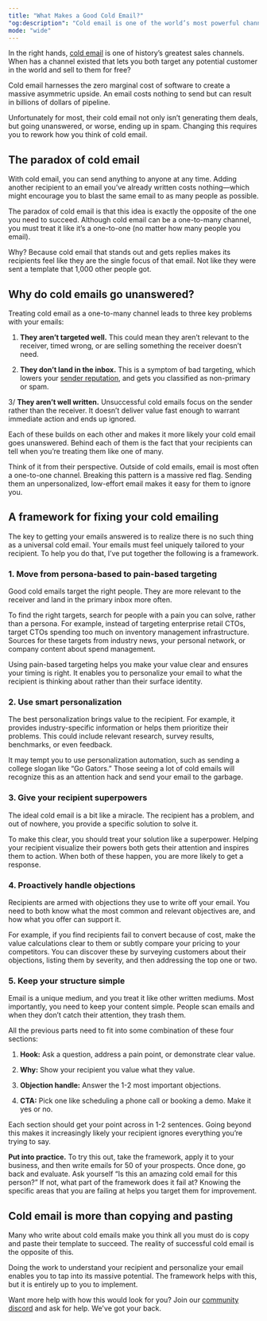 ```yaml
---
title: "What Makes a Good Cold Email?"
"og:description": "Cold email is one of the world’s most powerful channels. This guide teaches you how to write cold outbound campaigns that convert."
mode: "wide"
---
```


In the right hands, [cold email](/handbook/intro) is one of history’s greatest sales channels. When has a channel existed that lets you both target any potential customer in the world and sell to them for free?

Cold email harnesses the zero marginal cost of software to create a massive asymmetric upside. An email costs nothing to send but can result in billions of dollars of pipeline.

Unfortunately for most, their cold email not only isn’t generating them deals, but going unanswered, or worse, ending up in spam. Changing this requires you to rework how you think of cold email.

## The paradox of cold email

With cold email, you can send anything to anyone at any time. Adding another recipient to an email you’ve already written costs nothing—which might encourage you to blast the same email to as many people as possible.

The paradox of cold email is that this idea is exactly the opposite of the one you need to succeed. Although cold email can be a one-to-many channel, you must treat it like it’s a one-to-one (no matter how many people you email). 

Why? Because cold email that stands out and gets replies makes its recipients feel like they are the single focus of that email. Not like they were sent a template that 1,000 other people got.

## Why do cold emails go unanswered?

Treating cold email as a one-to-many channel leads to three key problems with your emails:

1. **They aren’t targeted well.** This could mean they aren’t relevant to the receiver, timed wrong, or are selling something the receiver doesn’t need.

2. **They don’t land in the inbox.** This is a symptom of bad targeting, which lowers your [sender reputation](/how-to-get-out-of-spam), and gets you classified as non-primary or spam.

3/ **They aren’t well written.** Unsuccessful cold emails focus on the sender rather than the receiver. It doesn’t deliver value fast enough to warrant immediate action and ends up ignored.

Each of these builds on each other and makes it more likely your cold email goes unanswered. Behind each of them is the fact that your recipients can tell when you’re treating them like one of many.

Think of it from their perspective. Outside of cold emails, email is most often a one-to-one channel. Breaking this pattern is a massive red flag. Sending them an unpersonalized, low-effort email makes it easy for them to ignore you.

## A framework for fixing your cold emailing

The key to getting your emails answered is to realize there is no such thing as a universal cold email. Your emails must feel uniquely tailored to your recipient. To help you do that, I’ve put together the following is a framework.

### 1. Move from persona-based to pain-based targeting

Good cold emails target the right people. They are more relevant to the receiver and land in the primary inbox more often.

To find the right targets, search for people with a pain you can solve, rather than a persona. For example, instead of targeting enterprise retail CTOs, target CTOs spending too much on inventory management infrastructure. Sources for these targets from industry news, your personal network, or company content about spend management.

Using pain-based targeting helps you make your value clear and ensures your timing is right. It enables you to personalize your email to what the recipient is thinking about rather than their surface identity.

### 2. Use smart personalization

The best personalization brings value to the recipient. For example, it provides industry-specific information or helps them prioritize their problems. This could include relevant research, survey results, benchmarks, or even feedback.

It may tempt you to use personalization automation, such as sending a college slogan like “Go Gators.” Those seeing a lot of cold emails will recognize this as an attention hack and send your email to the garbage.

### 3. Give your recipient superpowers

The ideal cold email is a bit like a miracle. The recipient has a problem, and out of nowhere, you provide a specific solution to solve it.

To make this clear, you should treat your solution like a superpower. Helping your recipient visualize their powers both gets their attention and inspires them to action. When both of these happen, you are more likely to get a response.

### 4. Proactively handle objections

Recipients are armed with objections they use to write off your email. You need to both know what the most common and relevant objectives are, and how what you offer can support it.

For example, if you find recipients fail to convert because of cost, make the value calculations clear to them or subtly compare your pricing to your competitors. You can discover these by surveying customers about their objections, listing them by severity, and then addressing the top one or two.

### 5. Keep your structure simple

Email is a unique medium, and you treat it like other written mediums. Most importantly, you need to keep your content simple. People scan emails and when they don’t catch their attention, they trash them.

All the previous parts need to fit into some combination of these four sections:

1. **Hook:** Ask a question, address a pain point, or demonstrate clear value.

2. **Why:** Show your recipient you value what they value.

3. **Objection handle:** Answer the 1-2 most important objections.

4. **CTA:** Pick one like scheduling a phone call or booking a demo. Make it yes or no.

Each section should get your point across in 1-2 sentences. Going beyond this makes it increasingly likely your recipient ignores everything you’re trying to say.

**Put into practice.** To try this out, take the framework, apply it to your business, and then write emails for 50 of your prospects. Once done, go back and evaluate. Ask yourself “Is this an amazing cold email for this person?” If not, what part of the framework does it fail at? Knowing the specific areas that you are failing at helps you target them for improvement.

## Cold email is more than copying and pasting

Many who write about cold emails make you think all you must do is copy and paste their template to succeed. The reality of successful cold email is the opposite of this.

Doing the work to understand your recipient and personalize your email enables you to tap into its massive potential. The framework helps with this, but it is entirely up to you to implement.

Want more help with how this would look for you? Join our [community discord](https://discord.gg/6bUPKDf5) and ask for help. We've got your back.